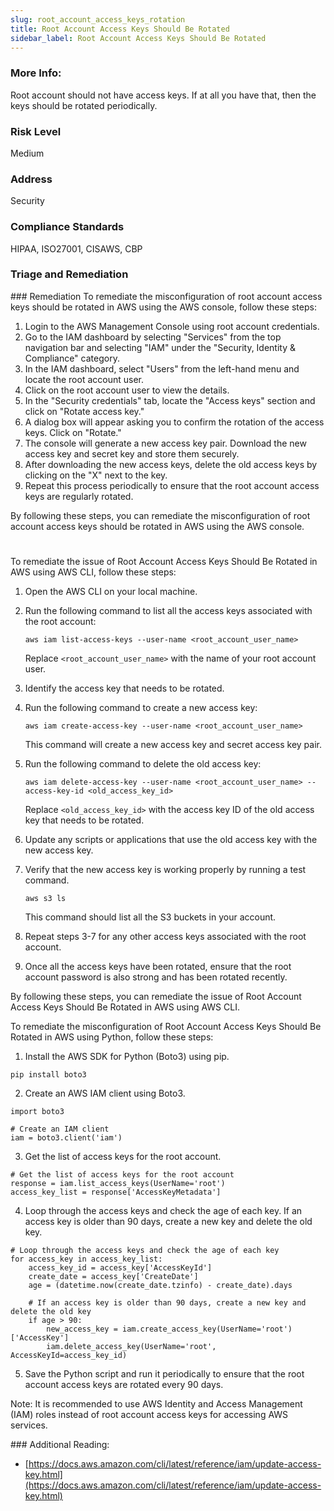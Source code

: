 ```yaml
---
slug: root_account_access_keys_rotation
title: Root Account Access Keys Should Be Rotated
sidebar_label: Root Account Access Keys Should Be Rotated
---
```


### More Info:

Root account should not have access keys. If at all you have that, then the keys should be rotated periodically.

### Risk Level

Medium

### Address

Security

### Compliance Standards

HIPAA, ISO27001, CISAWS, CBP


### Triage and Remediation
<Tabs>
<Tab title='Remediation'>
### Remediation

<AccordionGroup>
<Accordion title='Using Console' defaultOpen='true'>
To remediate the misconfiguration of root account access keys should be rotated in AWS using the AWS console, follow these steps:

1. Login to the AWS Management Console using root account credentials.
2. Go to the IAM dashboard by selecting "Services" from the top navigation bar and selecting "IAM" under the "Security, Identity & Compliance" category.
3. In the IAM dashboard, select "Users" from the left-hand menu and locate the root account user.
4. Click on the root account user to view the details.
5. In the "Security credentials" tab, locate the "Access keys" section and click on "Rotate access key."
6. A dialog box will appear asking you to confirm the rotation of the access keys. Click on "Rotate."
7. The console will generate a new access key pair. Download the new access key and secret key and store them securely.
8. After downloading the new access keys, delete the old access keys by clicking on the "X" next to the key.
9. Repeat this process periodically to ensure that the root account access keys are regularly rotated.

By following these steps, you can remediate the misconfiguration of root account access keys should be rotated in AWS using the AWS console.

#
</Accordion>

<Accordion title='Using CLI'>
To remediate the issue of Root Account Access Keys Should Be Rotated in AWS using AWS CLI, follow these steps:

1. Open the AWS CLI on your local machine.

2. Run the following command to list all the access keys associated with the root account:

   ```
   aws iam list-access-keys --user-name <root_account_user_name>
   ```

   Replace `<root_account_user_name>` with the name of your root account user.

3. Identify the access key that needs to be rotated.

4. Run the following command to create a new access key:

   ```
   aws iam create-access-key --user-name <root_account_user_name>
   ```

   This command will create a new access key and secret access key pair.

5. Run the following command to delete the old access key:

   ```
   aws iam delete-access-key --user-name <root_account_user_name> --access-key-id <old_access_key_id>
   ```

   Replace `<old_access_key_id>` with the access key ID of the old access key that needs to be rotated.

6. Update any scripts or applications that use the old access key with the new access key.

7. Verify that the new access key is working properly by running a test command.

   ```
   aws s3 ls
   ```

   This command should list all the S3 buckets in your account.

8. Repeat steps 3-7 for any other access keys associated with the root account.

9. Once all the access keys have been rotated, ensure that the root account password is also strong and has been rotated recently.

By following these steps, you can remediate the issue of Root Account Access Keys Should Be Rotated in AWS using AWS CLI.
</Accordion>

<Accordion title='Using Python'>
To remediate the misconfiguration of Root Account Access Keys Should Be Rotated in AWS using Python, follow these steps:

1. Install the AWS SDK for Python (Boto3) using pip.

```
pip install boto3
```

2. Create an AWS IAM client using Boto3.

```
import boto3

# Create an IAM client
iam = boto3.client('iam')
```

3. Get the list of access keys for the root account.

```
# Get the list of access keys for the root account
response = iam.list_access_keys(UserName='root')
access_key_list = response['AccessKeyMetadata']
```

4. Loop through the access keys and check the age of each key. If an access key is older than 90 days, create a new key and delete the old key.

```
# Loop through the access keys and check the age of each key
for access_key in access_key_list:
    access_key_id = access_key['AccessKeyId']
    create_date = access_key['CreateDate']
    age = (datetime.now(create_date.tzinfo) - create_date).days

    # If an access key is older than 90 days, create a new key and delete the old key
    if age > 90:
        new_access_key = iam.create_access_key(UserName='root')['AccessKey']
        iam.delete_access_key(UserName='root', AccessKeyId=access_key_id)
```

5. Save the Python script and run it periodically to ensure that the root account access keys are rotated every 90 days.

Note: It is recommended to use AWS Identity and Access Management (IAM) roles instead of root account access keys for accessing AWS services.
</Accordion>

</AccordionGroup>
</Tab>
</Tabs>
### Additional Reading:

- [https://docs.aws.amazon.com/cli/latest/reference/iam/update-access-key.html](https://docs.aws.amazon.com/cli/latest/reference/iam/update-access-key.html) 

